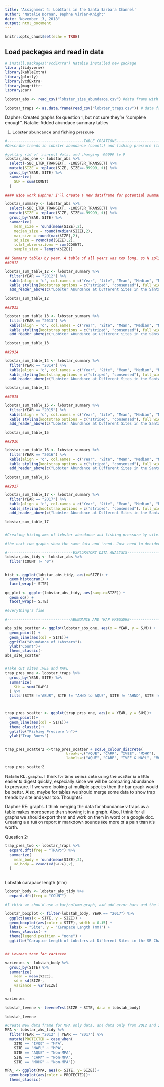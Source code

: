 ```yaml
---
title: 'Assignment 4: LobStars in the Santa Barbara Channel'
author: "Natalie Dornan, Daphne Virlar-Knight"
date: "November 13, 2018"
output: html_document
---
```


```r
knitr::opts_chunk$set(echo = TRUE)
```

## Load packages and read in data

```r

# install.packages("vcdExtra") Natalie installed new package
library(tidyverse)
library(kableExtra)
library(plotly)
library(vcdExtra)
library(magrittr)
library(car)

lobstar_abs <- read_csv("lobster_size_abundance.csv") #data frame with lobster abundance datac

lobstar_traps <- as.data.frame(read_csv("lobster_traps.csv")) # data frame with lobster trap data


```

Daphne: Created graphs for question 1, but not sure they're "complete enough".
Natalie: Added abundace summary tables

1. Lobster abundance and fishing pressure
```r
#-----------------------------------TABLE CREATIONS--------------------------------------
#Describe trends in lobster abundance (counts) and fishing pressure (trap buoys) at the five locations from 2012 - 2017. Ignore transect information - we are only interested in evaluating abundance and pressure on the order of SITE.

#getting rid of transect data, and changing -99999 to 0
lobstar_abs_one <- lobstar_abs %>% 
  select(-SBC_LTER_TRANSECT, -LOBSTER_TRANSECT) %>% 
  mutate(SIZE = replace(SIZE, SIZE==-99999, 0)) %>% 
  group_by(YEAR, SITE) %>% 
  summarize(
    SUM = sum(COUNT)
  )

#### Nice work Daphne! I'll create a new dataframe for potential summary table

lobstar_summary <- lobstar_abs %>% 
  select(-SBC_LTER_TRANSECT, -LOBSTER_TRANSECT) %>% 
  mutate(SIZE = replace(SIZE, SIZE==-99999, 0)) %>% 
  group_by(YEAR, SITE) %>% 
  summarize(
    mean_size = round(mean(SIZE),2),
    median_size = round(median(SIZE),2),
    max_size = round(max(SIZE),2),
    sd_size = round(sd(SIZE),2),
    total_observations = sum(COUNT),
    sample_size = length(SIZE))

## Summary tables by year. A table of all years was too long, so N split them up
##2012

lobstar_sum_table_12 <- lobstar_summary %>%
  filter(YEAR == "2012") %>%
  kable(align = "c", col.names = c("Year", "Site", "Mean", "Median", "Maximum", "Standard Deviation", "# Lobstars Observed", "Sample Size (n)")) %>%
  kable_styling(bootstrap_options = c("striped", "consensed"), full_width = F) %>%
  add_header_above(c("Lobster Abundance at Different Sites in the Santa Barbara Channel, 2012" = 8)) # add header above table columns

lobstar_sum_table_12

##2013

lobstar_sum_table_13 <- lobstar_summary %>%
  filter(YEAR == "2013") %>%
  kable(align = "c", col.names = c("Year", "Site", "Mean", "Median", "Maximum", "Standard Deviation", "# Lobstars Observed", "Sample Size (n)")) %>%
  kable_styling(bootstrap_options = c("striped", "consensed"), full_width = F) %>%
  add_header_above(c("Lobster Abundance at Different Sites in the Santa Barbara Channel, 2013" = 8)) # add header above table columns

lobstar_sum_table_13

##2014

lobstar_sum_table_14 <- lobstar_summary %>%
  filter(YEAR == "2014") %>%
  kable(align = "c", col.names = c("Year", "Site", "Mean", "Median", "Maximum", "Standard Deviation", "# Lobstars Observed", "Sample Size (n)")) %>%
  kable_styling(bootstrap_options = c("striped", "consensed"), full_width = F) %>%
  add_header_above(c("Lobster Abundance at Different Sites in the Santa Barbara Channel, 2014" = 8)) # add header above table columns

lobstar_sum_table_14

##2015

lobstar_sum_table_15 <- lobstar_summary %>%
  filter(YEAR == "2015") %>%
  kable(align = "c", col.names = c("Year", "Site", "Mean", "Median", "Maximum", "Standard Deviation", "# Lobstars Observed", "Sample Size (n)")) %>%
  kable_styling(bootstrap_options = c("striped", "consensed"), full_width = F) %>%
  add_header_above(c("Lobster Abundance at Different Sites in the Santa Barbara Channel, 2015" = 8)) # add header above table columns

lobstar_sum_table_15

##2016

lobstar_sum_table_16 <- lobstar_summary %>%
  filter(YEAR == "2016") %>%
  kable(align = "c", col.names = c("Year", "Site", "Mean", "Median", "Maximum", "Standard Deviation", "# Lobstars Observed", "Sample Size (n)")) %>%
  kable_styling(bootstrap_options = c("striped", "consensed"), full_width = F) %>%
  add_header_above(c("Lobster Abundance at Different Sites in the Santa Barbara Channel, 2016" = 8)) # add header above table columns

lobstar_sum_table_16

##2017

lobstar_sum_table_17 <- lobstar_summary %>%
  filter(YEAR == "2017") %>%
  kable(align = "c", col.names = c("Year", "Site", "Mean", "Median", "Maximum", "Standard Deviation", "# Lobstars Observed", "Sample Size (n)")) %>%
  kable_styling(bootstrap_options = c("striped", "consensed"), full_width = F) %>%
  add_header_above(c("Lobster Abundance at Different Sites in the Santa Barbara Channel, 2017" = 8)) # add header above table columns

lobstar_sum_table_17


#Creating histograms of lobster abundance and fishing pressure by site. Maybe use a kable table to summarize information? Thinking out loud. ND: created tables by year. I think it's helpful, but may want to brainstorm best table visualization.

#the next two graphs show the same data and trend. Just need to decided which we want to use.

```



```r

#------------------------------EXPLORATORY DATA ANALYSIS---------------------------------
lobstar_abs_tidy <- lobstar_abs %>% 
  filter(COUNT != "0")


hist <- ggplot(lobstar_abs_tidy, aes(x=SIZE)) +
  geom_histogram() +
  facet_wrap(~ SITE)

qq_plot <- ggplot(lobstar_abs_tidy, aes(sample=SIZE)) +
  geom_qq() +
  facet_wrap(~ SITE)

#everything's fine


```



```r
#-----------------------------ABUNDANCE AND TRAP PRESSURE--------------------------------

abs_site_scatter <- ggplot(lobstar_abs_one, aes(x = YEAR, y = SUM)) +
  geom_point() +
  geom_line(aes(col = SITE))+
  ggtitle("Abundance of Lobsters")+
  ylab("Count")+
  theme_classic()
abs_site_scatter


#Take out sites IVEE and NAPL
trap_pres_one <- lobstar_traps %>% 
  group_by(YEAR, SITE) %>% 
  summarize(
    SUM = sum(TRAPS)
  ) %>% 
  filter(SITE !="ABUR", SITE != "AHND to AQUE", SITE != "AHND", SITE != "GOLB", SITE != "NAPL")



trap_pres_scatter <- ggplot(trap_pres_one, aes(x = YEAR, y = SUM))+
  geom_point()+
  geom_line(aes(col = SITE))+
  theme_classic()+
  ggtitle("Fishing Pressure \n")+
  ylab("Trap Buoys")


trap_pres_scatter2 <-trap_pres_scatter + scale_colour_discrete(
                            breaks=c("AQUE", "CARP", "IVEE", "MOHK"),
                            labels=c("AQUE", "CARP", "IVEE & NAPL", "MOHK"))

trap_pres_scatter2
```

Natalie RE: graphs. I think for time series data using the scatter is a little easier to digest quickly, especially since we will be comparing abundance to pressure. If we were looking at multiple species then the bar graph would be better. Also, maybe for tables we should merge some data to show trap trends by site and year too. Thoughts? 

Daphne RE: graphs. 
        I think merging the data for abundance v traps as a table makes more sense than showing it in a graph. 
        Also, I think for all graphs we should export them and work on them in word or a google doc. Creating a a full on report in markdown sounds like more of a pain than it's worth. 



Question 2:
```r
trap_pres_two <- lobstar_traps %>% 
  expand.dft(freq = "TRAPS") %>%
  summarize(
    mean_body = round(mean(SIZE),2),
    sd_body = round(sd(SIZE),2),
  )
   


```

Lobstah carapace length (mm)
```r

lobstah_body <- lobstar_abs_tidy %>%
  expand.dft(freq = "COUNT")

#I think we should use a bar/column graph, and add error bars and the letters indicating what's significant. Just an idea.

lobstah_boxplot <- filter(lobstah_body, YEAR == "2017") %>%
  ggplot(aes(x = SITE, y = SIZE)) + 
  geom_boxplot(aes(color = SITE), width = 0.35) +
  labs(x = "Site", y = "Carapace Length (mm)") +
  theme_classic() +
  theme(legend.position = "none") +
  ggtitle("Carapice Length of Lobsters at Different Sites in the SB Channel")


## Levenes test for varience

variences <- lobstah_body %>% 
  group_by(SITE) %>% 
  summarize(
    mean = mean(SIZE),
    sd = sd(SIZE),
    variance = var(SIZE)
  )

variences

lobstah_levene <- leveneTest(SIZE ~ SITE, data = lobstah_body)

lobstah_levene

```



```r
#Create New data frame for MPA only data, and data only from 2012 and 2017
MPA <- lobstar_abs_tidy %>% 
  filter(YEAR == "2012" | YEAR == "2017") %>% 
  mutate(PROTECTED = case_when(
    SITE == "IVEE" ~ "MPA",
    SITE == "NAPL" ~ "MPA",
    SITE == "AQUE" ~ "Non-MPA",
    SITE == "CARP" ~ "Non-MPA",
    SITE == "MOHK" ~ "Non-MPA"))

MPA_ <- ggplot(MPA, aes(x= SITE, y= SIZE))+
  geom_boxplot(aes(color = PROTECTED))+
  theme_classic()
```

